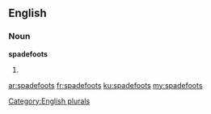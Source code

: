 ==English==

===Noun===
'''spadefoots'''

# {{plural of|[[spadefoot]]}}

[[Category:English plurals]]

[[ar:spadefoots]]
[[fr:spadefoots]]
[[ku:spadefoots]]
[[my:spadefoots]]